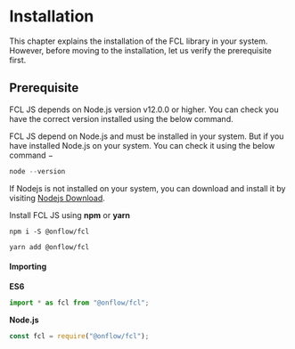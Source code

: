 # Installation

This chapter explains the installation of the FCL library in your system. However, before moving to the installation, let us verify the prerequisite first.

## Prerequisite
FCL JS depends on Node.js version v12.0.0 or higher. You can check you have the correct version installed using the below command.

FCL JS depend on Node.js and must be installed in your system. But if you have installed Node.js on your system. You can check it using the below command −

```javascript
node --version
```


If Nodejs is not installed on your system, you can download and install it by visiting [Nodejs Download](https://nodejs.org/en/download/). 


Install FCL JS using **npm** or **yarn**

```shell
npm i -S @onflow/fcl
```

```shell
yarn add @onflow/fcl
```
#### Importing

**ES6**
```js
import * as fcl from "@onflow/fcl";
```
**Node.js**
```js
const fcl = require("@onflow/fcl");
```